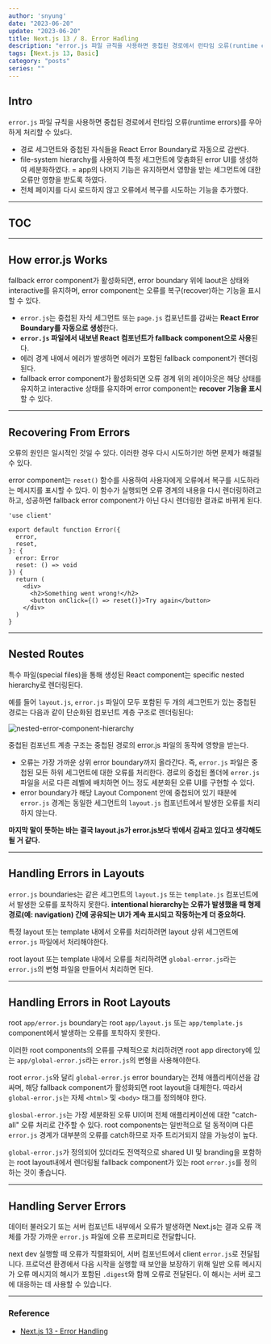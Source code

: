 ---
author: 'snyung'
date: "2023-06-20"
update: "2023-06-20"
title: Next.js 13 / 8. Error Hadling
description: "error.js 파일 규칙을 사용하면 중첩된 경로에서 런타임 오류(runtime errors)를 우아하게 처리할 수 있s다."
tags: [Next.js 13, Basic]
category: "posts"
series: ""
---

## Intro

`error.js` 파일 규칙을 사용하면 중첩된 경로에서 런타임 오류(runtime errors)를 우아하게 처리할 수 있s다.

- 경로 세그먼트와 중첩된 자식들을 React Error Boundary로 자동으로 감싼다.
- file-system hierarchy를 사용하여 특정 세그먼트에 맞춤화된 error UI를 생성하여 세분화하였다.
= app의 나머지 기능은 유지하면서 영향을 받는 세그먼트에 대한 오류만 영향을 받도록 하였다.
- 전체 페이지를 다시 로드하지 않고 오류에서 복구를 시도하는 기능을 추가했다.

---

## TOC

---

## How error.js Works

fallback error component가 활성화되면, error boundary 위에 laout은 상태와 interactive를 유지하며, error component는 오류를 복구(recover)하는 기능을 표시할 수 있다.

- `error.js`는 중첩된 자식 세그먼트 또는 `page.js` 컴포넌트를 감싸는 **React Error Boundary를 자동으로 생성**한다.
- **`error.js` 파일에서 내보낸 React 컴포넌트가 fallback component으로 사용**된다.
- 에러 경계 내에서 에러가 발생하면 에러가 포함된 fallback component가 렌더링된다.
- fallback error component가 활성화되면 오류 경계 위의 레이아웃은 해당 상태를 유지하고 interactive 상태를 유지하며 error component는 **recover 기능을 표시**할 수 있다.

---

## Recovering From Errors

오류의 원인은 일시적인 것일 수 있다. 이러한 경우 다시 시도하기만 하면 문제가 해결될 수 있다.

error component는 `reset()` 함수를 사용하여 사용자에게 오류에서 복구를 시도하라는 메시지를 표시할 수 있다. 이 함수가 실행되면 오류 경계의 내용을 다시 렌더링하려고 하고, 성공하면 fallback error component가 아닌 다시 렌더링한 결과로 바뀌게 된다.

```tsx:error.tsx
'use client'
 
export default function Error({
  error,
  reset,
}: {
  error: Error
  reset: () => void
}) {
  return (
    <div>
      <h2>Something went wrong!</h2>
      <button onClick={() => reset()}>Try again</button>
    </div>
  )
}
```

---

## Nested Routes

특수 파일(special files)을 통해 생성된 React component는 specific nested hierarchy로 렌더링된다.

예를 들어 `layout.js`, `error.js` 파일이 모두 포함된 두 개의 세그먼트가 있는 중첩된 경로는 다음과 같이 단순화된 컴포넌트 계층 구조로 렌더링된다:

![nested-error-component-hierarchy](/images/posts/nextjs_docs/nested-error-component-hierarchy.avif)

중첩된 컴포넌트 계층 구조는 중첩된 경로의 error.js 파일의 동작에 영향을 받는다.

- 오류는 가장 가까운 상위 error boundary까지 올라간다. 즉, `error.js` 파일은 중첩된 모든 하위 세그먼트에 대한 오류를 처리한다. 경로의 중첩된 폴더에 `error.js` 파일을 서로 다른 레벨에 배치하면 어느 정도 세분화된 오류 UI를 구현할 수 있다.
- error boundary가 해당 Layout Component 안에 중첩되어 있기 때문에 `error.js` 경계는 동일한 세그먼트의 `layout.js` 컴포넌트에서 발생한 오류를 처리하지 않는다.

**마지막 말이 뜻하는 바는 결국 **layout.js**가 **error.js**보다 밖에서 감싸고 있다고 생각해도 될 거 같다.**

---

## Handling Errors in Layouts

`error.js` boundaries는 같은 세그먼트의 `layout.js` 또는 `template.js` 컴포넌트에서 발생한 오류를 포착하지 못한다. **intentional hierarchy는 오류가 발생했을 때 형제 경로(예: navigation) 간에 공유되는 UI가 계속 표시되고 작동하는게 더 중요하다.**

특정 layout 또는 template 내에서 오류를 처리하려면 layout 상위 세그먼트에 `error.js` 파일에서 처리해야한다.

root layout 또는 template 내에서 오류를 처리하려면 `global-error.js`라는 `error.js`의 변형 파일을 만들어서 처리하면 된다.

---

## Handling Errors in Root Layouts

root `app/error.js` boundary는 root `app/layout.js` 또는 `app/template.js` component에서 발생하는 오류를 포착하지 못한다.

이러한 root components의 오류를 구체적으로 처리하려면 root app directory에 있는 `app/global-error.js`라는 `error.js`의 변형을 사용해야한다.

root `error.js`와 달리 `global-error.js` error boundary는 전체 애플리케이션을 감싸며, 해당 fallback component가 활성화되면 root layout을 대체한다. 따라서 `global-error.js`는 자체 `<html>` 및 `<body>` 태그를 정의해야 한다.

`glosbal-error.js`는 가장 세분화된 오류 UI이며 전체 애플리케이션에 대한 "catch-all" 오류 처리로 간주할 수 있다. root components는 일반적으로 덜 동적이며 다른 `error.js` 경계가 대부분의 오류를 catch하므로 자주 트리거되지 않을 가능성이 높다.

`global-error.js`가 정의되어 있더라도 전역적으로 shared UI 및 branding을 포함하는 root layout내에서 렌더링될 fallback component가 있는 root `error.js`를 정의하는 것이 좋습니다.

---

## Handling Server Errors

데이터 불러오기 또는 서버 컴포넌트 내부에서 오류가 발생하면 Next.js는 결과 오류 객체를 가장 가까운 `error.js` 파일에 오류 프로퍼티로 전달합니다.

next dev 실행할 때 오류가 직렬화되어, 서버 컴포넌트에서 client `error.js`로 전달됩니다. 프로덕션 환경에서 다음 시작을 실행할 때 보안을 보장하기 위해 일반 오류 메시지가 오류 메시지의 해시가 포함된 `.digest`와 함께 오류로 전달된다. 이 해시는 서버 로그에 대응하는 데 사용할 수 있습니다.

---

### Reference

- [Next.js 13 - Error Handling](https://nextjs.org/docs/app/building-your-application/routing/error-handling)

